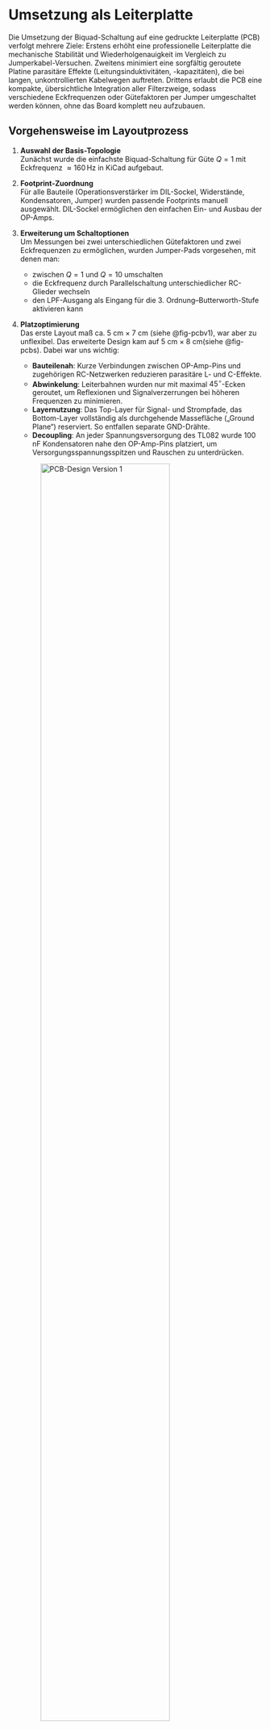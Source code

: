 # Umsetzung als Leiterplatte
Die Umsetzung der Biquad-Schaltung auf eine gedruckte Leiterplatte (PCB) verfolgt mehrere Ziele: 
Erstens erhöht eine professionelle Leiterplatte die mechanische Stabilität und Wiederholgenauigkeit im Vergleich zu Jumperkabel-Versuchen. 
Zweitens minimiert eine sorgfältig geroutete Platine parasitäre Effekte (Leitungsinduktivitäten, -kapazitäten), die bei langen, unkontrollierten Kabelwegen auftreten. 
Drittens erlaubt die PCB eine kompakte, übersichtliche Integration aller Filterzweige, sodass verschiedene Eckfrequenzen oder Gütefaktoren per Jumper umgeschaltet werden können, ohne das Board komplett neu aufzubauen.

## Vorgehensweise im Layoutprozess

1. **Auswahl der Basis-Topologie**  
   Zunächst wurde die einfachste Biquad-Schaltung für Güte $Q=1$ mit Eckfrequenz $\approx 160\,\mathrm{Hz}$ in KiCad aufgebaut.

2. **Footprint-Zuordnung**  
   Für alle Bauteile (Operationsverstärker im DIL-Sockel, Widerstände, Kondensatoren, Jumper) wurden passende Footprints manuell ausgewählt. DIL-Sockel ermöglichen den einfachen Ein- und Ausbau der OP-Amps.

3. **Erweiterung um Schaltoptionen**  
   Um Messungen bei zwei unterschiedlichen Gütefaktoren und zwei Eckfrequenzen zu ermöglichen, wurden Jumper-Pads vorgesehen, mit denen man:  
   - zwischen $Q=1$ und $Q=10$ umschalten  
   - die Eckfrequenz durch Parallelschaltung unterschiedlicher RC-Glieder wechseln  
   - den LPF-Ausgang als Eingang für die 3. Ordnung–Butterworth-Stufe aktivieren kann  

4. **Platzoptimierung**  
   Das erste Layout maß ca. 5 cm × 7 cm (siehe @fig-pcbv1), war aber zu unflexibel. Das erweiterte Design kam auf 5 cm × 8 cm(siehe @fig-pcbs). Dabei war uns wichtig:  
   - **Bauteilenah**: Kurze Verbindungen zwischen OP-Amp-Pins und zugehörigen RC-Netzwerken reduzieren parasitäre L- und C-Effekte.  
   - **Abwinkelung**: Leiterbahnen wurden nur mit maximal $45^\circ$-Ecken geroutet, um Reflexionen und Signalverzerrungen bei höheren Frequenzen zu minimieren.  
   - **Layernutzung**: Das Top-Layer für Signal- und Strompfade, das Bottom-Layer vollständig als durchgehende Massefläche („Ground Plane“) reserviert. So entfallen separate GND-Drähte. 
   - **Decoupling**: An jeder Spannungsversorgung des TL082 wurde $100\,\mathrm{nF}$ Kondensatoren nahe den OP-Amp-Pins platziert, um Versorgungsspannungsspitzen und Rauschen zu unterdrücken.

   ![PCB-Design Version 1](images/pcbv1.png){#fig-pcbv1 fig-align="left" width=80%}

---

### Design-Verbesserungen und Begründungen {.unnumbered}

1. **Bauteilwertebeschriftung**  
   Jeder Widerstand und Kondensator erhielt eine Referenz („R1“, „C3“) und einen Wertaufdruck auf der Silkscreen-Schicht. Fehlt dies, kann beim Bestücken leicht verwechselt werden.

2. **Fehlender GND-Pins**  
   Auf dem PCB fehlte Ground-Pins. Dadurch war es schwer, während der Messung eine sichere Masseverbindung herzustellen. Wir haben das provisorisch durch manuelles Bohren von zwei Löchern und den Einbau von Pins zur Groundplane behoben.

3. **Jumper als Fehlerquelle**  
   Die mechanischen Jumper auf dem Board sind zwar flexibel, können aber ähnliche Störeffekte wie Jumperkabel verursachen und Messungenauigkeiten einführen.

::: {#fig-pcbs layout-ncol=2}

![Fertiges PCB-Design](images/pcbv2.png){#fig:pcbv2 width=100%}

![Fertige PCB](images/platine.jpg){#fig:pcb width=100%}

Fertige Bi-Quad Filter Platine
:::

### Zusammenfassung und Ausblick {.unnumbered}

Mit diesem PCB-Design haben wir eine kompakte, reproduzierbare Plattform geschaffen, um Biquad-Filter mit variabler Güte und Eckfrequenz zu charakterisieren und bei Bedarf um eine Butterworth-Stufe 3. Ordnung zu ergänzen. 
Für künftige Revisionen empfehlen sich:  
- Vollständige Beschriftung aller Werte auf der Platine  
- Einheitliche GND Pins 
- Integration von SMD-Schaltern statt Jumpern 

Damit wird die Platine für die Lehrzwecke gut geeignet.


## Messungen an der PCB-Schaltung

Im Anschluss an das Layout und die Fertigung der Platine wurden die Übertragungs­funktionen aller Filterausgänge mit dem Red Pitaya Mess­system aufgenommen. Die Signale wurden über einen Frequenz­sweep für verschiedene Frequenzen eingespeist und die Amplituden- sowie Phasengänge mit einem eigens entwickelten Python-Skript ausgewertet und geplottet.  

## Vergleich: Diskret vs. PCB {.unnumbered}

Im Folgenden sind die Bode-Diagramme der diskreten Versuchsaufbauten (auf dem ASLK PRO Board mit Jumperkabeln) gegenüber den Messergebnissen der fertigen PCB-Schaltung dargestellt. Dieser Vergleich zeigt, inwieweit das PCB-Layout die Filtercharakteristik stabilisiert. 

### Für \(Q = 1\) {.unnumbered}

### Bandpass {.unnumbered}

![Bode-Plot Vergleich des auf dem Board- und des auf dem PCB Bandpassfilters für \(Q = 1\).](platine_real_vergleich/Q1/Bandpass.png){#fig-pcbrealbpf1 fig-align="center" width="100%"}

Die PCB-Messung liefert einen klar definierten Resonanzpeak mit sehr gleichmäßigen Flanken. Die diskrete Variante zeigt den Peak geringfügig verschoben und weist an den Flanken kleine Unregelmäßigkeiten auf, wodurch der Verlauf etwas unschärfer erscheint.

### Bandstop {.unnumbered}

![Bode-Plot Vergleich des auf dem Board- und des auf dem PCB Bandstopfilters für \(Q = 1\).](platine_real_vergleich/Q1/Bandstop.png){#fig-pcbrealbsf1 fig-align="center" width="100%"}

Der Einbruch der Bandsperre auf der Platine zeichnet sich durch eine besondere Tiefe und flache, saubere Flanken aus. Bei einem diskreten Aufbau ist die Dämpfung durchaus vergleichbar, jedoch treten an den Rändern leichte Sprünge und geringfügige Ungenauigkeiten auf.

### Hochpass {.unnumbered}

![Bode-Plot Vergleich des auf dem Board- und des auf dem PCB Hochpassfilters für \(Q = 1\).](platine_real_vergleich/Q1/Hochpass.png){#fig-pcbrealhpf1 fig-align="center" width="100%"}

Der Hochpass auf der PCB steigt bis zur Eckfrequenz ohne Störungen an und fällt danach konstant mit –20 dB/Dekade ab. Der diskrete Versuchsaufbau hinkt diesem Anstieg minimal hinterher und zeigt punktuelle Ausreißer bei etwa 50 Hz und 100 Hz.

### Tiefpass {.unnumbered}

![Bode-Plot Vergleich des auf dem Board- und des auf dem PCB Tiefpassfilters für \(Q = 1\).](platine_real_vergleich/Q1/Tiefpass.png){#fig-pcbrealtpf1 fig-align="center" width="100%"}

Beim Tiefpass fällt die PCB-Kurve bis zur Eckfrequenz ideal flach ab und nimmt dann homogen –40 dB/Dekade an. Die diskrete Schaltung weist um die Eckfrequenz ein leichtes Überschwingen und vereinzelt kleine Unebenheiten im Sperrbereich auf.

---

### Für \(Q = 10\) {.unnumbered}

### Bandpass {.unnumbered}

![Bode-Plot Vergleich des auf dem Board- und des auf dem PCB Bandpassfilters für \(Q = 10\).](platine_real_vergleich/Q10/Bandpass.png){#fig-pcbrealbpf10 fig-align="center" width="100%"}

Der starke Resonanzpeak der Platine ist deutlich ausgeprägt, jedoch sehr gleichmäßig. Im diskreten Aufbau fällt der Peak minimal höher aus, wirkt aber an der Spitze etwas unruhig und leicht gezackt.

### Bandstop {.unnumbered}

![Bode-Plot Vergleich des auf dem Board- und des auf dem PCB Bandstopfilters für \(Q = 10\).](platine_real_vergleich/Q10/Bandstop.png){#fig-pcbrealbsf10 fig-align="center" width="100%"}

Bei der Bandsperre ist der Einbruch auf der PCB geringfügig flacher, dafür allerdings äußerst stabil und glatt. Die diskrete Kurve erreicht eine etwas tiefere Dämpfung, zeigt jedoch in der Nähe des Einbruchs leichte Unregelmäßigkeiten.

### Hochpass {.unnumbered}

![Bode-Plot Vergleich des auf dem Board- und des auf dem PCB Hochpassfilters für \(Q = 10\).](platine_real_vergleich/Q10/Hochpass.png){#fig-pcbrealhpf10 fig-align="center" width="100%"}

Im Hochpassbereich tritt die PCB-Resonanzspitze leicht verzögert auf, bleibt dabei aber sehr sauber. Die diskrete Schaltung erreicht die Spitze ein wenig früher, ist dabei jedoch im Anstieg geringfügig weniger gleichmäßig.

### Tiefpass {.unnumbered}

![Bode-Plot Vergleich des auf dem Board- und des auf dem PCB Tiefpassfilters für \(Q = 10\).](platine_real_vergleich/Q10/Tiefpass.png){#fig-pcbrealtpf10 fig-align="center" width="100%"}

Der Tiefpass auf der Platine bildet den Peak etwas nachlaufend und etwas flacher als die Simulation ab. Der diskrete Aufbau zeigt einen schärferen, früheren Peak, dessen Flanken an einzelnen Frequenzen kleine Sprünge aufweisen.


### Diskussion der Ergebnisse: {.unnumbered}


Beim Vergleich der Bode-Diagramme (rote Kurven = diskret, blaue = PCB) ergeben sich folgende allgemeine Beobachtungen:

- **Amplitude-Verschiebung**  
  - Für \(Q=1\) liegt die PCB-Amplitude tendenziell leicht vor (Vorsprung um wenige Hertz) gegenüber dem diskreten Aufbau.  
  - Für \(Q=10\) zeigt die PCB eine kleine Verzögerung (nachlaufender Peak) um wenige Hertz.  
- **Kurvenglätte**  
  Die PCB-Daten verlaufen insgesamt glatter. Die im Diskret-Aufbau auftretenden kleinen Ausreißer entfallen, da das PCB parasitäre Effekte reduziert.  
- **Sampling-Artefakte**  
  An einigen Stellen wirken die Kurven „eckig“ – hier lagen zu wenige Messpunkte vor, was die Interpolation weniger stufenlos erscheinen lässt.

---

## Vergleich: Ideal vs. PCB {.unnumbered}

### Für $Q=1$ {.unnumbered}

<!--
::: {layout-nrow=2}
![Bandpass](platine_real_vergleich\Q1\Bandpass.png){#fig-pcbsimbpf1 width=100%}

![Bandstop](platine_real_vergleich\Q1\Bandstop.png){#fig-pcbsimbpf2 width=100%}

![Hochpass](platine_real_vergleich\Q1\Hochpass.png){#fig-pcbsimbpf3 width=100%}

![Tiefpass](platine_real_vergleich\Q1\Tiefpass.png){#fig-pcbsimbpf4 width=100%}
:::
-->

### Bandpass {.unnumbered}

![Bode-Plot Vergleich des simulierten- und des auf dem PCB Bandpassfilters für $Q = 1$.](platine_sim_vergleich/Q1/Bandpass.png){#fig-pcbsimbpf1 fig-align="center" width=100%}

Die gemessene PCB-Kurve folgt der Simulation nahezu perfekt. Resonanzfrequenz und Peak-Amplitude stimmen überein, die PCB zeigt nur minimale Glättungsdifferenzen im Flankenbereich.

### Bandstop {.unnumbered}

![Bode-Plot Vergleich des simulierten- und des auf dem PCB Bandstopfilters für $Q = 1$.](platine_sim_vergleich/Q1/Bandstop.png){#fig-pcbsimbsf1 fig-align="center" width=100%}

Simulation und Platine liegen im Sperrbereich deckungsgleich. Der Einbruchstiefpunkt und die Flankensteilheit stimmen fast überein.

### Hochpass {.unnumbered}

![Bode-Plot Vergleich des simulierten- und des auf dem PCB Hochpassfilters für $Q = 1$.](platine_sim_vergleich/Q1/Hochpass.png){#fig-pcbsimhpf1 fig-align="center" width=100%}

Die Amplitude und Phase der PCB fallen identisch zu den simulierten Kennlinien ab. Lediglich im sehr hohen Frequenzbereich (< 1 dB Abweichung) ist die PCB-Zeitkonstante leicht weicher.

### Tiefpass {.unnumbered}

![Bode-Plot Vergleich des simulierten- und des auf dem PCB Tiefpassfilters für $Q = 1$.](platine_sim_vergleich/Q1/Tiefpass.png){#fig-pcbsimtpf1 fig-align="center" width=100%}

Auch hier liegen Messung und Simulation fast auf demselben Verlauf. Der kleine Peak um die Eckfrequenz zeigt sich auf der Platine ebenso deutlich und mit derselben Steilheit.

### Für $Q=10$ {.unnumbered}

### Bandpass {.unnumbered}

![Bode-Plot Vergleich des simulierten- und des auf dem PCB Bandpassfilters für $Q = 10$.](platine_sim_vergleich/Q10/Bandpass.png){#fig-pcbsimbpf10 fig-align="center" width=100%}

Bei der Simulation liegt der Resonanzpeak etwas schärfer und minimal später, während die PCB-Messung einen etwas flacheren, leicht vorgezogenen Peak zeigt. Die Bandbreite ist sehr vergleichbar, die PCB-Kurve wirkt insgesamt glatter.

### Bandstop {.unnumbered}

![Bode-Plot Vergleich des simulierten- und des auf dem PCB Bandstopfilters für $Q = 10$.](platine_sim_vergleich/Q10/Bandstop.png){#fig-pcbsimbsf10 fig-align="center" width=100%}
 
Der tiefe Einschnitt der Simulation erscheint stärker. Die PCB-Kurve weist einen flacheren Verlauf auf, was auf die begrenzte Messpunktdichte zurückzuführen sein kann. Es ist anzunehmen, dass die Kurve bei einer höheren Anzahl an Messpunkten auch bei PCB tiefer verlaufen würde.

### Hochpass {.unnumbered}

![Bode-Plot Vergleich des simulierten- und des auf dem PCB Hochpassfilters für $Q = 10$.](platine_sim_vergleich/Q10/Hochpass.png){#fig-pcbsimhpf10 fig-align="center" width=100%}

In der Simulation führt der Hochpass-Peak knapp vor der Eckfrequenz zu einer leicht ausgeprägteren Spitze; die PCB-Messung eilt ihr minimal hinterher. Im Sperrbereich verläuft die PCB-Kurve etwas ruhiger.

### Tiefpass {.unnumbered}

![Bode-Plot Vergleich des simulierten- und des auf dem PCB Tiefpassfilters für $Q = 10$.](platine_sim_vergleich/Q10/Tiefpass.png){#fig-pcbsimtpf10 fig-align="center" width=100%}

Auch beim Tiefpass findet sich in der Simulation ein etwas ausgeprägteres Peak-Overshoot, während die PCB-Messung den Peak minimal verzögert wiedergibt. Die Abfallflanke ist auf beiden Kurven nahezu identisch.

## Butterworth Filter Vergleich:  Simulation vs. PCB {.unnumbered}

![Bode-Plot Vergleich des simulierten- und des auf dem PCB Butterworth-Filters 3. Ordnung.](platine_sim_vergleich/Butter_platine_sim.png){#fig-bwfpcb fig-align="center" width=100%}

Die gemessene PCB-Kurve des Butterworth-Filters folgt der Simulation sehr genau. Die Übergangsfrequenz und die Flankensteilheit stimmen gut überein. Kleine Abweichungen in der Amplitude und eine minimal geglättete Flanke auf der Platine sind auf Messauflösung und parasitäre Effekte zurückzuführen.

**Allgemeine Beobachtung:**  
Die PCB-Messdaten folgen dem idealen Simulationsverlauf sehr eng, lediglich kleine Frequenzverschiebungen und glattere Flanken auf der Platine fallen auf. Die geringere Tiefe im Bandsperr-Einschnitt und der leicht vor- bzw. nachlaufende Resonanzpeak sind wahrscheinlich auf die endliche Anzahl von Messpunkten und minimale Layout-Parasitär­effekte zurückzuführen.  
